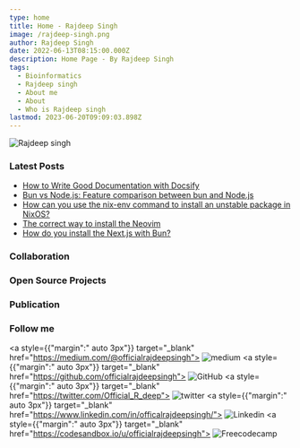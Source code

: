 ```yaml
---
type: home
title: Home - Rajdeep Singh
image: /rajdeep-singh.png
author: Rajdeep Singh
date: 2022-06-13T08:15:00.000Z
description: Home Page - By Rajdeep Singh
tags:
  - Bioinformatics
  - Rajdeep singh
  - About me
  - About
  - Who is Rajdeep singh
lastmod: 2023-06-20T09:09:03.898Z
---
```



![Rajdeep singh](https://capsule-render.vercel.app/api?type=soft&color=auto&height=400&section=header&text=Build%20and%20Deploy&fontSize=90&animation=fadeIn)

### Latest Posts

- [How to Write Good Documentation with Docsify](https://www.freecodecamp.org/news/how-to-write-good-documentation-with-docsify/)
- [Bun vs Node.js: Feature comparison between bun and Node.js](https://medium.com/frontendweb/bun-vs-node-js-feature-comparison-between-bun-and-node-js-3373ba095a3f?source=rss-87a39efc43fa------2)
- [How can you use the nix-env command to install an unstable package in NixOS?](https://medium.com/thelinux/how-can-you-use-the-nix-env-command-to-install-an-unstable-package-in-nixos-35a929de61b1?source=rss-87a39efc43fa------2)
- [The correct way to install the Neovim](https://medium.com/thelinux/the-correct-way-to-install-the-neovim-42f3076f9b88?source=rss-87a39efc43fa------2)
- [How do you install the Next.js with Bun?](https://medium.com/frontendweb/how-do-you-install-the-next-js-with-bun-56f8aa46ef5a?source=rss-87a39efc43fa------2)


<Space />

### Collaboration

<Collaboration />

<Space />

### Open Source Projects
<div className="grid gap-4 md:gap-8 lg:grid-cols-2 mt-12">
  <Card tittle="Awesome Nextjs" description="A curated list of awesome Nextjs-based libraries that help build small and large-scale applications with next.js." url="https://github.com/officialrajdeepsingh/awesome-nextjs" />
  <Card tittle="Section Blog Theme" description="Section blog theme is Nextra, Shadcn UI and Tailwind css based MDX blog." url="https://github.com/frontendweb3/section-blog-theme" />
  <Card tittle="Nerd Fonts Installer" description="Nerd fonts installer bash script to install the any nerd font in Debian based distro." url="https://github.com/officialrajdeepsingh/nerd-fonts-installer" />
</div>

<Space />

### Publication

<div className="grid gap-4 md:gap-8 lg:grid-cols-2 mt-12">
  <Card tittle="Frontend Web" description="FrontendWeb is a platform for frontend, full-stack, and web developers to read, write, and share knowledge with readers and writers." url="https://medium.com/frontendweb" />
  <Card tittle="The Linux" description="Explore the Linux world." url="https://medium.com/thelinux" />
</div>

<Space />

### Follow me

<div className="flex flex-row flex-wrap md:justify-between"  id="badges">

  <a style={{"margin":" auto 3px"}} target="_blank" href="https://medium.com/@officialrajdeepsingh">
    <img title="Medium" alt="medium" src="https://img.shields.io/badge/Medium-12100E?style=for-the-badge&logo=medium&logoColor=white" />
  </a> 
  <a style={{"margin":" auto 3px"}} target="_blank" href="https://github.com/officialrajdeepsingh">
    <img title="GitHub" alt="GitHub"  src="https://img.shields.io/badge/github-%23121011.svg?style=for-the-badge&logo=github&logoColor=white"/>
  </a>
  <a style={{"margin":" auto 3px"}} target="_blank" href="https://twitter.com/Official_R_deep">
    <img title="Twitter" alt="twitter"  src="https://img.shields.io/badge/Twitter-%231DA1F2.svg?style=for-the-badge&logo=Twitter&logoColor=white"/>
  </a>
  <a style={{"margin":" auto 3px"}} target="_blank" href="https://www.linkedin.com/in/officalrajdeepsingh/">
    <img title="Linkedin" alt="Linkedin"  src="https://img.shields.io/badge/linkedin-%230077B5.svg?style=for-the-badge&logo=linkedin&logoColor=white"/>
  </a>
   <a style={{"margin":" auto 3px"}} target="_blank" href="https://codesandbox.io/u/officialrajdeepsingh">
    <img title="Freecodecamp" alt="Freecodecamp"  src="https://img.shields.io/badge/Freecodecamp-%23123.svg?&style=for-the-badge&logo=freecodecamp&logoColor=green"/>
  </a>

</div>

<Space h="md" />